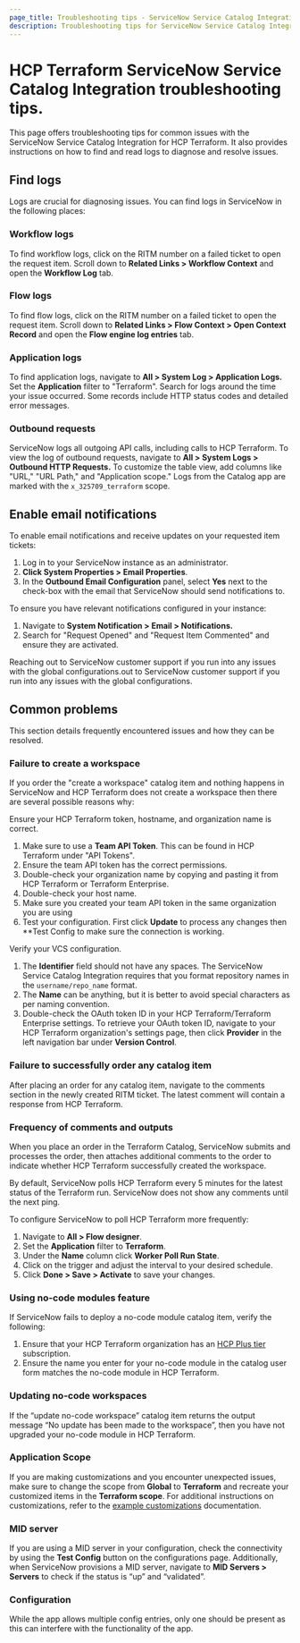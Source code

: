 ```yaml
---
page_title: Troubleshooting tips - ServiceNow Service Catalog Integration - HCP Terraform
description: Troubleshooting tips for ServiceNow Service Catalog Integration.
---
```


# HCP Terraform ServiceNow Service Catalog Integration troubleshooting tips. 

This page offers troubleshooting tips for common issues with the ServiceNow Service Catalog Integration for HCP Terraform. 
It also provides instructions on how to find and read logs to diagnose and resolve issues.

## Find logs

Logs are crucial for diagnosing issues. You can find logs in ServiceNow in the following places:

### Workflow logs

To find workflow logs, click on the RITM number on a failed ticket to open the request item. 
Scroll down to **Related Links > Workflow Context** and open the **Workflow Log** tab. 

### Flow logs

To find flow logs, click on the RITM number on a failed ticket to open the request item.
Scroll down to **Related Links > Flow Context > Open Context Record** and open the **Flow engine log entries** tab. 

### Application logs

To find application logs, navigate to **All > System Log > Application Logs.**
Set the **Application** filter to "Terraform". 
Search for logs around the time your issue occurred. Some records include HTTP status codes and detailed error messages.

### Outbound requests

ServiceNow logs all outgoing API calls, including calls to HCP Terraform. To view the log of outbound requests, navigate  to **All > System Logs > Outbound HTTP Requests.** 
To customize the table view, add columns like "URL," "URL Path," and "Application scope." 
Logs from the Catalog app are marked with the `x_325709_terraform` scope.

## Enable email notifications

To enable email notifications and receive updates on your requested item tickets:

1. Log in to your ServiceNow instance as an administrator. 
1. **Click System Properties > Email Properties**. 
1. In the **Outbound Email Configuration** panel, select **Yes** next to the check-box with the email that ServiceNow should send notifications to.

To ensure you have relevant notifications configured in your instance: 

1. Navigate to **System Notification > Email > Notifications.**
1. Search for "Request Opened" and "Request Item Commented" and ensure they are activated.

Reaching out to ServiceNow customer support if you run into any issues with the global configurations.out to ServiceNow customer support if you run into any issues with the global configurations.

## Common problems

This section details frequently encountered issues and how they can be resolved. 

### Failure to create a workspace

If you order the "create a workspace" catalog item and  nothing happens in ServiceNow and HCP Terraform does not create a workspace then there are several possible reasons why: 

Ensure your HCP Terraform token, hostname, and organization name is correct.

1. Make sure to use a **Team API Token**. This can be found in HCP Terraform under "API Tokens". 
1. Ensure the team API token has the correct permissions. 
1. Double-check your organization name by copying and pasting it from HCP Terraform or Terraform Enterprise.
1. Double-check your host name. 
1. Make sure you created your team API token  in the same organization you are using 
1. Test your configuration. First click **Update** to process any changes then **Test Config to make sure the connection is working.
  
Verify your VCS configuration.

1. The **Identifier** field should not have any spaces.  The ServiceNow Service Catalog Integration requires that you format repository names in the `username/repo_name` format.
1. The **Name** can be anything, but it is better to avoid special characters as per naming convention.
1. Double-check the OAuth token ID in your HCP Terraform/Terraform Enterprise settings. To retrieve your OAuth token ID, navigate to your HCP Terraform organization's settings page, then click **Provider** in the left navigation bar under **Version Control**.


### Failure to successfully order any catalog item

After placing an order for any catalog item, navigate to the comments section in the newly created RITM ticket. 
The latest comment will contain a response from HCP Terraform.

### Frequency of comments and outputs

When you place an order in the  Terraform Catalog, ServiceNow submits and processes the order, then attaches  additional comments  to the order to indicate whether HCP Terraform successfully created the workspace.

By default, ServiceNow polls HCP Terraform every 5 minutes for the latest status of the Terraform run. ServiceNow does not show any comments until the next ping.

To configure ServiceNow to poll HCP Terraform more frequently:

1. Navigate to **All > Flow designer**.
1. Set the **Application** filter to **Terraform**.
1. Under the **Name** column click  **Worker Poll Run State**.
1. Click on the trigger and adjust the interval to your desired schedule. 
1. Click **Done > Save > Activate** to save your changes.

### Using no-code modules feature

If ServiceNow fails to deploy a no-code module catalog item, verify the following:

1. Ensure that your HCP Terraform organization has an [HCP Plus tier](https://www.hashicorp.com/products/terraform/pricing) subscription. 
1. Ensure the name you enter for your no-code module in the catalog user form matches the no-code module in HCP Terraform. 
### Updating no-code workspaces

If the “update no-code workspace” catalog item returns the output message “No update has been made to the workspace”, then you have not upgraded your no-code module in HCP Terraform. 

### Application Scope

If you are making customizations and you encounter unexpected issues, make sure to change the scope from **Global** to **Terraform** and recreate your customized items in the **Terraform scope**. 
For additional instructions on customizations, refer to the [example customizations](/terraform/cloud-docs/integrations/service-now/service-catalog-terraform/example-customizations) documentation.

### MID server  

If you are using a MID server in your configuration, check the connectivity by using the **Test Config** button on the configurations page. 
Additionally, when ServiceNow provisions a MID server, navigate to **MID Servers > Servers** to check if the status is “up” and “validated”.

### Configuration

While the app allows multiple config entries, only one should be present as this can interfere with the functionality of the app.
